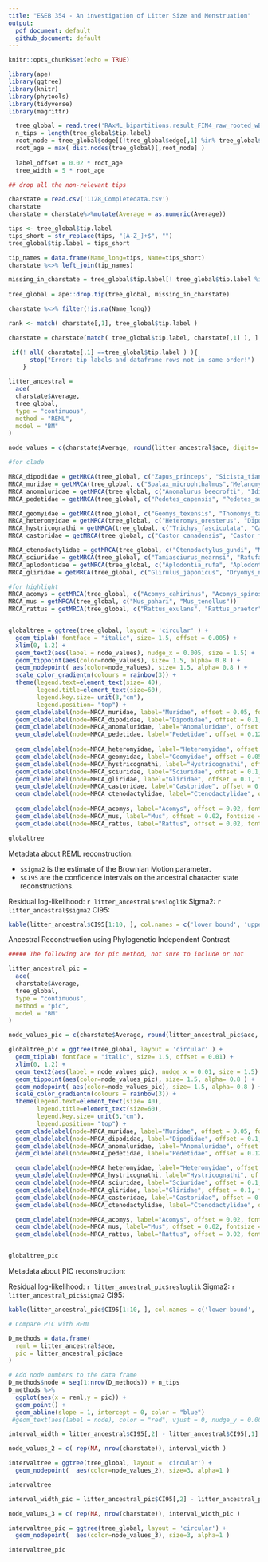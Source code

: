 ```yaml
---
title: "E&EB 354 - An investigation of Litter Size and Menstruation"
output:
  pdf_document: default
  github_document: default
---
```


```r
knitr::opts_chunk$set(echo = TRUE)

library(ape)
library(ggtree)
library(knitr)
library(phytools)
library(tidyverse)
library(magrittr)
```


```r
  tree_global = read.tree('RAxML_bipartitions.result_FIN4_raw_rooted_wBoots_4098mam1out_OK.newick')
  n_tips = length(tree_global$tip.label)
  root_node = tree_global$edge[(!tree_global$edge[,1] %in% tree_global$edge[,2]),1] %>% unique()
  root_age = max( dist.nodes(tree_global)[,root_node] )
  
  label_offset = 0.02 * root_age
  tree_width = 5 * root_age
```

```r
## drop all the non-relevant tips

charstate = read.csv('1128_Completedata.csv') 
charstate
charstate = charstate%>%mutate(Average = as.numeric(Average))

tips <- tree_global$tip.label
tips_short = str_replace(tips, "[A-Z_]+$", "")
tree_global$tip.label = tips_short

tip_names = data.frame(Name_long=tips, Name=tips_short)
charstate %<>% left_join(tip_names)

missing_in_charstate = tree_global$tip.label[! tree_global$tip.label %in% charstate$Name]
 
tree_global = ape::drop.tip(tree_global, missing_in_charstate)

charstate %<>% filter(!is.na(Name_long))

rank <- match( charstate[,1], tree_global$tip.label )

charstate = charstate[match( tree_global$tip.label, charstate[,1] ), ] #the data order matches, checked manually as well.

 if(! all( charstate[,1] ==tree_global$tip.label ) ){
      stop("Error: tip labels and dataframe rows not in same order!")
    }

```

```r

litter_ancestral = 
  ace(
  charstate$Average, 
  tree_global,
  type = "continuous",
  method = "REML",
  model = "BM"
)

node_values = c(charstate$Average, round(litter_ancestral$ace, digits= 2)) # datastructure for plotting the tips

#for clade

MRCA_dipodidae = getMRCA(tree_global, c("Zapus_princeps", "Sicista_tianshanica"))
MRCA_muridae = getMRCA(tree_global, c("Spalax_microphthalmus","Melanomys_caliginosus"))
MRCA_anomaluridae = getMRCA(tree_global, c("Anomalurus_beecrofti", "Idiurus_macrotis"))
MRCA_pedetidae = getMRCA(tree_global, c("Pedetes_capensis", "Pedetes_surdaster"))

MRCA_geomyidae = getMRCA(tree_global, c("Geomys_texensis", "Thomomys_talpoides"))
MRCA_heteromyidae = getMRCA(tree_global, c("Heteromys_oresterus", "Dipodomys_phillipsii"))
MRCA_hystricognathi = getMRCA(tree_global, c("Trichys_fasciculata", "Cavia_tschudii"))
MRCA_castoridae = getMRCA(tree_global, c("Castor_canadensis", "Castor_fiber"))

MRCA_ctenodactylidae = getMRCA(tree_global, c("Ctenodactylus_gundi", "Massoutiera_mzabi"))
MRCA_sciuridae = getMRCA(tree_global, c("Tamiasciurus_mearnsi", "Ratufa_bicolor"))
MRCA_aplodontidae = getMRCA(tree_global, c("Aplodontia_rufa", "Aplodontia_rufa"))
MRCA_gliridae = getMRCA(tree_global, c("Glirulus_japonicus", "Dryomys_nitedula"))

#for highlight
MRCA_acomys = getMRCA(tree_global, c("Acomys_cahirinus", "Acomys_spinosissimus"))
MRCA_mus = getMRCA(tree_global, c("Mus_pahari", "Mus_tenellus"))
MRCA_rattus = getMRCA(tree_global, c("Rattus_exulans", "Rattus_praetor"))


globaltree = ggtree(tree_global, layout = 'circular' ) + 
  geom_tiplab( fontface = "italic", size= 1.5, offset = 0.005) + 
  xlim(0, 1.2) + 
  geom_text2(aes(label = node_values), nudge_x = 0.005, size = 1.5) +
  geom_tippoint(aes(color=node_values), size= 1.5, alpha= 0.8 ) + 
  geom_nodepoint( aes(color=node_values), size= 1.5, alpha= 0.8 ) + 
  scale_color_gradientn(colours = rainbow(3)) +
  theme(legend.text=element_text(size= 40),
        legend.title=element_text(size=60),
        legend.key.size= unit(3,"cm"), 
        legend.position= "top") + 
  geom_cladelabel(node=MRCA_muridae, label="Muridae", offset = 0.05, fontsize = 8, color = "blue", barsize = 1.5) + 
  geom_cladelabel(node=MRCA_dipodidae, label="Dipodidae", offset = 0.1, fontsize = 8, color = "blue",barsize = 1.5) + 
  geom_cladelabel(node=MRCA_anomaluridae, label="Anomaluridae", offset = 0.1, fontsize = 8, color = "blue", barsize = 1.5 ) +
  geom_cladelabel(node=MRCA_pedetidae, label="Pedetidae", offset = 0.12, fontsize = 8, color = "blue", barsize = 1.5 ) +
  
  geom_cladelabel(node=MRCA_heteromyidae, label="Heteromyidae", offset = 0.1, fontsize = 8, color = "blue", barsize = 1.5 ) +
  geom_cladelabel(node=MRCA_geomyidae, label="Geomyidae", offset = 0.05, fontsize = 8, color = "blue", barsize = 1.5 ) +
  geom_cladelabel(node=MRCA_hystricognathi, label="Hystricognathi", offset = 0.1, fontsize = 8, color = "blue", barsize = 1.5) + 
  geom_cladelabel(node=MRCA_sciuridae, label="Sciuridae", offset = 0.1, fontsize = 8, color = "blue", barsize = 1.5) + 
  geom_cladelabel(node=MRCA_gliridae, label="Gliridae", offset = 0.1, fontsize = 8, color = "blue", barsize = 1.5) + 
  geom_cladelabel(node=MRCA_castoridae, label="Castoridae", offset = 0.1, fontsize = 8, color = "blue", barsize = 1.5) + 
  geom_cladelabel(node=MRCA_ctenodactylidae, label="Ctenodactylidae", offset = 0.1, fontsize = 8, color = "blue", barsize = 1.5) + 
  
  geom_cladelabel(node=MRCA_acomys, label="Acomys", offset = 0.02, fontsize = 8, color = "red", barsize = 1.5) + 
  geom_cladelabel(node=MRCA_mus, label="Mus", offset = 0.02, fontsize = 8, color = "red", barsize = 1.5) + 
  geom_cladelabel(node=MRCA_rattus, label="Rattus", offset = 0.02, fontsize = 8, color = "red", barsize = 1.5) 

globaltree

```
Metadata about REML reconstruction: 

- `$sigma2` is the estimate of the Brownian Motion parameter.
- `$CI95` are the confidence intervals on the ancestral character state reconstructions.

Residual log-likelihood: `r litter_ancestral$resloglik` 
Sigma2: `r litter_ancestral$sigma2`
CI95:
```r
kable(litter_ancestral$CI95[1:10, ], col.names = c('lower bound', 'upper bound'), caption = "sample REML confidence interval") 
```



<!-- BELOW PIC CODE, not the method preferred-->
Ancestral Reconstruction using Phylogenetic Independent Contrast

```r
##### The following are for pic method, not sure to include or not

litter_ancestral_pic =
  ace(
  charstate$Average,
  tree_global,
  type = "continuous",
  method = "pic",
  model = "BM"
)

node_values_pic = c(charstate$Average, round(litter_ancestral_pic$ace, digits= 2))

globaltree_pic = ggtree(tree_global, layout = 'circular' ) +
  geom_tiplab( fontface = "italic", size= 1.5, offset = 0.01) +
  xlim(0, 1.2) +
  geom_text2(aes(label = node_values_pic), nudge_x = 0.01, size = 1.5) +
  geom_tippoint(aes(color=node_values_pic), size= 1.5, alpha= 0.8 ) +
  geom_nodepoint( aes(color=node_values_pic), size= 1.5, alpha= 0.8 ) +
  scale_color_gradientn(colours = rainbow(3)) +
  theme(legend.text=element_text(size= 40),
        legend.title=element_text(size=60),
        legend.key.size= unit(3,"cm"),
        legend.position= "top") +
  geom_cladelabel(node=MRCA_muridae, label="Muridae", offset = 0.05, fontsize = 8, color = "blue", barsize = 1.5) +
  geom_cladelabel(node=MRCA_dipodidae, label="Dipodidae", offset = 0.1, fontsize = 8, color = "blue",barsize = 1.5) +
  geom_cladelabel(node=MRCA_anomaluridae, label="Anomaluridae", offset = 0.1, fontsize = 8, color = "blue", barsize = 1.5 ) +
  geom_cladelabel(node=MRCA_pedetidae, label="Pedetidae", offset = 0.12, fontsize = 8, color = "blue", barsize = 1.5 ) +

  geom_cladelabel(node=MRCA_heteromyidae, label="Heteromyidae", offset = 0.1, fontsize = 8, color = "blue", barsize = 1.5 ) +
  geom_cladelabel(node=MRCA_hystricognathi, label="Hystricognathi", offset = 0.1, fontsize = 8, color = "blue", barsize = 1.5) +
  geom_cladelabel(node=MRCA_sciuridae, label="Sciuridae", offset = 0.1, fontsize = 8, color = "blue", barsize = 1.5) +
  geom_cladelabel(node=MRCA_gliridae, label="Gliridae", offset = 0.1, fontsize = 8, color = "blue", barsize = 1.5) +
  geom_cladelabel(node=MRCA_castoridae, label="Castoridae", offset = 0.1, fontsize = 8, color = "blue", barsize = 1.5) +
  geom_cladelabel(node=MRCA_ctenodactylidae, label="Ctenodactylidae", offset = 0.1, fontsize = 8, color = "blue", barsize = 1.5) +

  geom_cladelabel(node=MRCA_acomys, label="Acomys", offset = 0.02, fontsize = 8, color = "red", barsize = 1.5) +
  geom_cladelabel(node=MRCA_mus, label="Mus", offset = 0.02, fontsize = 8, color = "red", barsize = 1.5) +
  geom_cladelabel(node=MRCA_rattus, label="Rattus", offset = 0.02, fontsize = 8, color = "red", barsize = 1.5)


globaltree_pic

```
Metadata about PIC reconstruction:

Residual log-likelihood: `r litter_ancestral_pic$resloglik` 
Sigma2: `r litter_ancestral_pic$sigma2`
CI95:
```r
kable(litter_ancestral_pic$CI95[1:10, ], col.names = c('lower bound', 'upper bound'), caption = "sample PIC confidence interval") 
```

```r
# Compare PIC with REML

D_methods = data.frame(
  reml = litter_ancestral$ace,
  pic = litter_ancestral_pic$ace
)

# Add node numbers to the data frame
D_methods$node = seq(1:nrow(D_methods)) + n_tips
D_methods %>%
  ggplot(aes(x = reml,y = pic)) +
  geom_point() +
  geom_abline(slope = 1, intercept = 0, color = "blue")
 #geom_text(aes(label = node), color = "red", vjust = 0, nudge_y = 0.005) +


```

```r

interval_width = litter_ancestral$CI95[,2] - litter_ancestral$CI95[,1]

node_values_2 = c( rep(NA, nrow(charstate)), interval_width )

intervaltree = ggtree(tree_global, layout = 'circular') + 
  geom_nodepoint(  aes(color=node_values_2), size=3, alpha=1 )

intervaltree

interval_width_pic = litter_ancestral_pic$CI95[,2] - litter_ancestral_pic$CI95[,1]

node_values_3 = c( rep(NA, nrow(charstate)), interval_width_pic )

intervaltree_pic = ggtree(tree_global, layout = 'circular') + 
  geom_nodepoint(  aes(color=node_values_3), size=3, alpha=1 )

intervaltree_pic
```